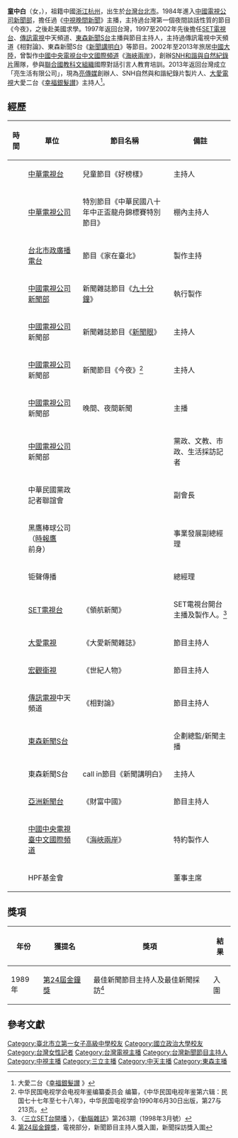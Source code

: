 {{藝人
| 類型     = 主播 
| 姓名     = 童中白
| 英文名   = Grace Tung
| 出生日期 = {{bya|1961}}
| 圖片 = 童中白.jpg
| 圖片簡介 = 
| 圖片尺寸 = 200px
| 國籍         ={{ROC}}
| 籍貫         = [[浙江|浙江]][[杭州|杭州]]
| 出生地       = {{ROC}}[[臺灣省|臺灣省]][[台北市|台北市]]
| 逝世地       = 
| 教育程度     = [[臺北市立第一女子高級中學|臺北市立第一女子高級中學]]<br>[[國立政治大學|國立政治大學]]
| 暱稱         = 童姐、童大大、小白
| 綽號         = 
| 父母         = 
| 配偶         = 
| 子女         = 
| 宗教信仰     =  
| 官方網站     = 
| 獎項        = 
| 職業        = 主播
| 簽名        = 
|}}

'''童中白'''（女，{{bd|1961年|}}），祖籍中國[[浙江|浙江]][[杭州|杭州]]，出生於[[台灣|台灣]][[台北市|台北市]]。1984年進入[[中國電視公司|中國電視公司]][[中視新聞|新聞部]]，擔任過《[[中視晚間新聞|中視晚間新聞]]》主播，主持過台灣第一個夜間談話性質的節目《今夜》，之後赴美國求學。1997年返回台灣，1997至2002年先後擔任[[SET電視台|SET電視台]]、[[傳訊電視|傳訊電視]]中天頻道、[[東森新聞S台|東森新聞S台]]主播與節目主持人，主持過傳訊電視中天頻道《相對論》、東森新聞S台《[[新聞講明白|新聞講明白]]》等節目。2002年至2013年旅居[[中國大陸|中國大陸]]，曾製作[[中國中央電視台中文國際頻道|中國中央電視台中文國際頻道]]《[[海峡两岸_(电视节目)|海峽兩岸]]》，創辦[[SNH和諧與自然紀錄片|SNH和諧與自然紀錄片]]團隊，參與[[聯合國教科文組織|聯合國教科文組織]]國際對話引言人教育培訓。2013年返回台灣成立「亮生活有限公司」，現為[[亮傳媒|亮傳媒]]創辦人、SNH自然與和諧紀錄片製片人、[[大愛電視|大愛電視]]大愛二台《[[幸福銀髮讃|幸福銀髮讃]]》主持人<ref>大愛二台《[https://www.youtube.com/playlist?list=PLYfJOvcvKb2Txhypfv9wq9N_V-VNJ_DQn 幸福銀髮讃] {{Wayback|url=https://www.youtube.com/playlist?list=PLYfJOvcvKb2Txhypfv9wq9N_V-VNJ_DQn |date=20170307193708 }}》</ref>。

==經歷==
{| class="wikitable"
|-
! 時間 !! 單位 !! 節目名稱 !! 備註
|-
| ||[[中華電視台|中華電視台]] || 兒童節目《好榜樣》 || 主持人
|-
| ||[[中華電視公司|中華電視公司]] || 特別節目《中華民國八十年中正盃龍舟錦標賽特別節目》 || 棚內主持人
|-
| ||[[台北市政廣播電台|台北市政廣播電台]] || 節目《家在臺北》 || 製作主持
|-
| ||[[中國電視公司|中國電視公司]][[中視新聞|新聞部]] || 新聞雜誌節目《[[九十分鐘|九十分鐘]]》 || 執行製作
|-
| ||[[中國電視公司|中國電視公司]]新聞部 || 新聞雜誌節目《[[新聞眼_(三台聯播)|新聞眼]]》 || 主持人
|-
| ||[[中國電視公司|中國電視公司]]新聞部 || 新聞節目《今夜》<ref>中华民国电视学会电视年鉴编纂委员会 编纂，《中华民国电视年鉴第六辑：民国七十七年至七十八年》，中华民国电视学会1990年6月30日出版，第27与213页。</ref> || 主持人
|-
| ||[[中國電視公司|中國電視公司]]新聞部 || 晚間、夜間新聞 || 主播
|-
| ||[[中國電視公司|中國電視公司]]新聞部 ||  || 黨政、文教、市政、生活採訪記者
|-
| ||中華民國黨政記者聯誼會 ||  || 副會長
|-
| ||黑鷹棒球公司（[[時報鷹|時報鷹]]前身） ||  || 事業發展副總經理
|-
| ||钜聲傳播 ||  || 總經理
|-
| ||[[SET電視台|SET電視台]] || 《領航新聞》 || SET電視台開台主播及製作人。<ref>〈[http://www.brain.com.tw/news/NewsContent.aspx?ID=4213 三立SET台開播] {{Wayback|url=http://www.brain.com.tw/news/NewsContent.aspx?ID=4213 |date=20190507144033 }}〉，《[[動腦雜誌|動腦雜誌]]》第263期（1998年3月號）</ref>
|-
| ||[[大愛電視|大愛電視]] || 《大愛新聞雜誌》 || 節目主持人
|-
| ||[[宏觀衛視|宏觀衛視]] || 《世紀人物》 || 節目主持人
|-
| ||[[傳訊電視|傳訊電視]]中天頻道 || 《相對論》 || 節目主持人
|-
| ||[[東森新聞S台|東森新聞S台]] ||  || 企劃總監/新聞主播
|-
| ||東森新聞S台 || call in節目《新聞講明白》 || 主持人
|-
| ||[[亞洲新聞台|亞洲新聞台]] || 《財富中國》 || 節目主持人
|-
| ||[[中國中央電視臺中文國際頻道|中國中央電視臺中文國際頻道]] || 《[[海峡两岸_(电视节目)|海峽兩岸]]》 || 特約製作人
|-
| ||HPF基金會 ||  || 董事主席
|}

== 獎項 ==

{| class="wikitable"
|-
! 年份 !! 獲提名 !! 獎項 !! 結果
|-
|1989年||[[第24屆金鐘獎|第24屆金鐘獎]]||最佳新聞節目主持人及最佳新聞採訪<ref>[[第24屆金鐘獎|第24屆金鐘獎]]，電視部分，新聞節目主持人獎入圍，新聞採訪獎入圍</ref>||入圍
|}

== 參考文獻 ==
{{refs}}

[[Category:臺北市立第一女子高級中學校友|Category:臺北市立第一女子高級中學校友]]
[[Category:國立政治大學校友|Category:國立政治大學校友]]
[[Category:台灣女性記者|Category:台灣女性記者]]
[[Category:台灣電視主播|Category:台灣電視主播]]
[[Category:台灣新聞節目主持人|Category:台灣新聞節目主持人]]
[[Category:中視主播|Category:中視主播]]
[[Category:三立主播|Category:三立主播]]
[[Category:中天主播|Category:中天主播]]
[[Category:東森主播|Category:東森主播]]